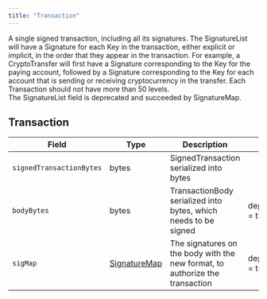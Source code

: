 ---
title: "Transaction"
---


A single signed transaction, including all its signatures. The SignatureList will have a Signature for each Key in the transaction, either explicit or implicit, in the order that they appear in the transaction. For example, a CryptoTransfer will first have a Signature corresponding to the Key for the paying account, followed by a Signature corresponding to the Key for each account that is sending or receiving cryptocurrency in the transfer. Each Transaction should not have more than 50 levels.\
The SignatureList field is deprecated and succeeded by SignatureMap.

## Transaction

| Field                    | Type                                                                                             | Description                                                                  |                   |
| ------------------------ | ------------------------------------------------------------------------------------------------ | ---------------------------------------------------------------------------- | ----------------- |
| `signedTransactionBytes` | bytes                                                                                            | SignedTransaction serialized into bytes                                      |                   |
| `bodyBytes`              | bytes                                                                                            | TransactionBody serialized into bytes, which needs to be signed              | deprecated = true |
| `sigMap`                 | [SignatureMap](/hedera/sdks-and-apis/hedera-api/basic-types/signaturemap) | The signatures on the body with the new format, to authorize the transaction | deprecated = true |
